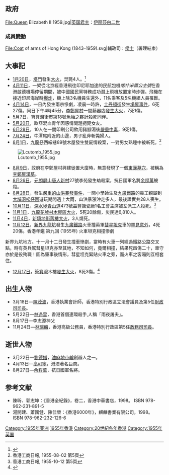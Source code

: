 {{HKYearTOC|1955}}
{{C20YearInTopic|1955年}}
{{clear}}
{{香港歷史}}

==政府==
<gallery>
File:Queen Elizabeth II 1959.jpg|[[英国君主|英国君主]]：[[伊丽莎白二世|伊丽莎白二世]]
<!-- 注释: File:SirAlexanderGrantham.jpg|[[香港總督|香港總督]]：[[葛量洪|葛量洪]] -->
<!-- 注释: File:Edgeworth Beresford David.jpg|[[香港特別行政區政務司司長|輔政司]]：[[戴維德|戴維德]] -->
</gallery>
===成員變動===
<gallery>
<!-- 注释: File:Sir Robert Black.jpg|輔政司：[[柏立基|柏立基]]（任期屆滿） -->
File:Coat of arms of Hong Kong (1843–1959).svg|輔政司：[[侯士|侯士]]（署理結束）
</gallery>

==大事記==
*[[1月20日|1月20日]]，[[塔門|塔門]]發生[[塔門大火|大火]]，焚斃4人。<ref>{{cite web|url= | title=塔門村長報告 發生大火之真相 燬舖九間損失十萬餘元 四人焚斃廿人無家可歸 |publisher=[[華僑日報|華僑日報]]第二張第三頁 |date=1955年1月30日}}{{zh-hant}}</ref>
*[[4月11日|4月11日]]，一架從北京經香港飛往印尼耶加達的民航包機''喀什米爾公主號''在香港啟德機場停留期間，被中國國民黨特務成功潛上飛機放置定時炸彈。飛機在接近印尼海岸時[[克什米爾公主號事件|爆炸]]，機上除3名機員生還外，11名乘客及5名機組人員罹難。
*[[4月14日|4月14日]]，一日內發生兩宗慘劇，凌晨一時許，[[士丹頓街|士丹頓街]]發生[[士丹頓街塌屋事故|塌屋事件]]，6死27傷。同日下午4時45分，[[李鄭屋村|李鄭屋村]]一間藤器店[[李鄭屋村藤器店大火|發生大火]]，7死1傷。
*[[5月7日|5月7日]]，筲箕灣街市第18號魚枱之夥計殺死同伴。
*[[5月20日|5月20日]]，歐亞混血青年因感情問題扼斃女友。
*[[6月28日|6月28日]]，10人在一間印刷公司飲用豬腳湯後[[五經堂印刷所中毒事件|嚴重中毒]]，9死1傷。
*[[7月24日|7月24日]]，牛潭尾附近的山邊，男子亂斧斬斃婦人。
*[[8月1日|8月1日]]，[[九龍仔|九龍仔]]西綏巷89號木屋發生雙屍情殺案，一對男女熟睡中被斬死。<REF>香港工商日報, 1955-08-02 第5頁</REF>
[[File:Lcutomb_1955.jpg|left]]
*[[8月9日|8月9日]]，政府在李鄭屋村興建徙置大廈時，無意發現了一個[[東漢|東漢]][[墓穴|墓穴]]，被稱為[[李鄭屋漢墓|李鄭屋漢墓]]。
*[[8月26日|8月26日]]，[[元朗|元朗]][[屏山_(香港)|屏山]][[唐人新村|唐人新村]]27號李苑發生劫殺案，抗日國軍名將[[余程萬|余程萬]]被殺。
*[[8月28日|8月28日]]，發生[[大埔滘山洪暴發事件|嚴重的山洪暴發事件]]，一間小學師生及[[九廣鐵路|九廣鐵路]]的員工親屬到[[大埔滘|大埔滘]][[松仔園|松仔園]]遊玩期間遇上大雨，山洪暴漲沖走多人，最後證實共28人喪生。
*[[10月11日|10月11日]]，[[深水埗|深水埗]][[青山道|青山道]]473號益豐搪瓷廠1名工會主席被左派工人殺死。<REF>香港工商日報, 1955-10-12 第5頁</REF>
*[[11月1日|11月1日]]，[[九龍|九龍]][[花墟村木屋區大火|花墟村木屋區大火]]，5死20餘傷，災民達6,810人。
*[[11月4日|11月4日]]，[[新填地街舊樓大火|新填地街舊樓大火]]，3人燒死。
*[[11月12日|11月12日]]，[[新界|新界]][[九龍坑|九龍坑]]發生[[九廣鐵路|九廣鐵路]]火車撞英軍[[彗星坦克|彗星坦克]]車的[[九龍坑火車坦克相撞事故|罕見意外]]，4死20傷。<REF>香港年鑑 第九回 (1955年) 火車坦克相撞慘劇 
新界九坑地方。十一月十二日發生撞車慘劇，當時有火車一列經過鐵路公路交叉點，時有英兵駕彗星坦克亦至其地，不知如何，竟爾相撞，結果死四傷二十，車守亦於是役殉職！圖為肇事後情形，彗星坦克緊貼火車之旁，而火車之客廂則互相套住。</REF>
*[[12月17日|12月17日]]，[[筲箕灣|筲箕灣]]木樓[[筲箕灣木樓大火|發生大火]]，8死3傷。<ref>{{cite web|url= | title=筲箕灣舊樓昨午大火 焚斃婦孺八人 樓梯被封困處廚中焗暈後燒死 三樓起火住客無恙四樓却死傷十一人 |publisher=[[工商日報|工商日報]]第五頁 |date=1955年12月18日}}{{zh-hant}}</ref>

== 出生人物 ==
*3月18日—[[陳茂波|陳茂波]]，香港執業會計師，香港特別行政區立法會議員及第5任[[香港特別行政區財政司司長|財政司司長]]。
*5月22日—[[林過雲|林過雲]]，香港首個連環殺手,人稱「雨夜屠夫」。
*8月17日—李志源神父
*11月24日—[[林瑞麟|林瑞麟]]，香港高級公務員，香港特別行政區第5任[[香港特別行政區政務司司長|政務司司長]]。

== 逝世人物 ==
* 3月22日—[[劉德譜|劉德譜]]，[[油麻地小輪|油麻地小輪]]創辦人之一。
* 4月13日—[[高可寧|高可寧]]，港澳著名巨商。
* 8月27日—[[余程萬|余程萬]]，抗日國軍名將。

== 参考文献 ==
{{reflist}}
* 陳昕、郭志坤：《香港全紀錄》，卷二，香港中華書店，1998。 ISBN 978-962-231-891-5 
* 湯開建、蕭國健、陳佳榮：《香港6000年》，麒麟書業有限公司，1998。 ISBN 978-962-232-126-6

[[Category:1955年亚洲|Category:1955年亚洲]]
[[Category:1955年香港|]]
[[Category:20世紀各年香港|Category:20世紀各年香港]]
[[Category:1955年英国|Category:1955年英国]]